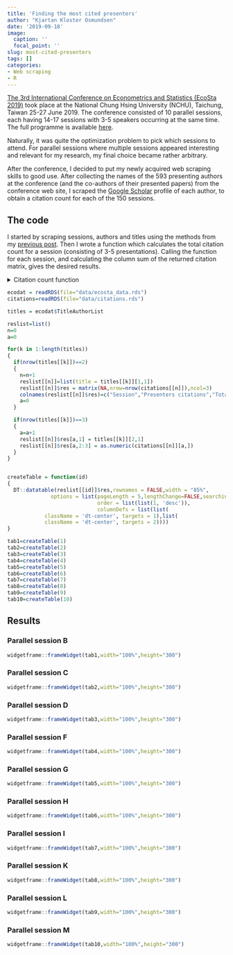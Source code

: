 ```yaml
---
title: 'Finding the most cited presenters'
author: "Kjartan Kloster Osmundsen"
date: '2019-09-18'
image:
  caption: ''
  focal_point: ''
slug: most-cited-presenters
tags: []
categories:
- Web scraping
- R
---
```


[The 3rd International Conference on Econometrics and Statistics (EcoSta 2019)](http://cmstatistics.org/EcoSta2019/) took place at the National Chung Hsing University (NCHU), Taichung, Taiwan 25-27 June 2019. The conference consisted of 10 parallel sessions, each having 14-17 sessions with 3-5 speakers occurring at the same time. The full programme is available [here](http://cmstatistics.org/EcoSta2019/fullprogramme.php).

Naturally, it was quite the optimization problem to pick which sessions to attend. For parallel sessions where multiple sessions appeared interesting and relevant for my research, my final choice became rather arbitrary. 

After the conference, I decided to put my newly acquired web scraping skills to good use. After collecting the names of the 593 presenting authors at the conference (and the co-authors of their presented papers) from the conference web site, I scraped the [Google Scholar](https://scholar.google.com/) profile of each author, to obtain a citation count for each of the 150 sessions.     


## The code

I started by scraping sessions, authors and titles using the methods from my [previous post](https://www.kjartako.no/post/hockey-web-scraping-data-aggregation/). Then I wrote a function which calculates the total citation count for a session (consisting of 3-5 presentations). Calling the function for each session, and calculating the column sum of the returned citation matrix, gives the desired results. 

<details> <summary>Citation count function</summary>
```r
# The input is a vector of URLs (each talk has an info web page)
# Returns a Nx2 matrix:
# First column: Presenting authors citation sum 
# Second column: Total citation sum
scoreFunc=function(talklist)
{
  N = length(talklist)
  score=matrix(0,nrow=N,ncol=2)
  ScholarURL="https://scholar.google.com/scholar?hl=en&as_sdt=0%2C5&q="

  for(u in 1:N)
  {
    talk_html = read_html(talklist[u],encoding ="UTF-8")
    talk=talk_html%>%html_node(".newline+ span")%>%html_text()

    authors=strsplit(talk, split="\\)")[[1]]
    authors=gsub("\\[presenting]","",authors)
    for(i in 1:length(authors))
    {
      authors[i]=gsub(" ","+",strsplit(authors[i], split="\\(")[[1]][1])
      if(nchar(authors[i])>3)
      {
        author_html = read_html(paste(ScholarURL,authors[i],sep=""))
        tmp=strsplit(toString(author_html%>%html_node("body")%>%html_text()), split="Cited by ")[[1]]
        if(grepl("Verified email", tmp[1], fixed=TRUE))
        {
          tmpscore=as.numeric(gsub("([0-9]+).*$", "\\1", tmp[2]))
          if(i==1){score[u,1]=tmpscore}
          score[u,2]=score[u,2]+tmpscore
        }
      }
    }
  }
  return(score)
}
```
</details>

```r
ecodat = readRDS(file="data/ecosta_data.rds")
citations=readRDS(file="data/citations.rds")

titles = ecodat$TitleAuthorList

reslist=list()
n=0
a=0

for(k in 1:length(titles))
{
  if(nrow(titles[[k]])==2)
  {
    n=n+1
    reslist[[n]]=list(title = titles[[k]][1,1])
    reslist[[n]]$res = matrix(NA,nrow=nrow(citations[[n]]),ncol=3)
    colnames(reslist[[n]]$res)=c("Session","Presenters citations","Total citations")
    a=0
  }

  if(nrow(titles[[k]])==3)
  {
    a=a+1
    reslist[[n]]$res[a,1] = titles[[k]][2,1]
    reslist[[n]]$res[a,2:3] = as.numeric(citations[[n]][a,])
  }
}


createTable = function(id)
{
  DT::datatable(reslist[[id]]$res,rownames = FALSE,width = "85%",
              options = list(pageLength = 5,lengthChange=FALSE,searching=FALSE,info=FALSE,
                             order = list(list(1, 'desc')),
                             columnDefs = list(list(
            className = 'dt-center', targets = 1),list(
            className = 'dt-center', targets = 2))))
}

tab1=createTable(1)
tab2=createTable(2)
tab3=createTable(3)
tab4=createTable(4)
tab5=createTable(5)
tab6=createTable(6)
tab7=createTable(7)
tab8=createTable(8)
tab9=createTable(9)
tab10=createTable(10)

```

## Results

### Parallel session B
```r
widgetframe::frameWidget(tab1,width="100%",height="300")
```

### Parallel session C
```r
widgetframe::frameWidget(tab2,width="100%",height="300")
```

### Parallel session D
```r
widgetframe::frameWidget(tab3,width="100%",height="300")
```

### Parallel session F
```r
widgetframe::frameWidget(tab4,width="100%",height="300")
```

### Parallel session G
```r
widgetframe::frameWidget(tab5,width="100%",height="300")
```

### Parallel session H
```r
widgetframe::frameWidget(tab6,width="100%",height="300")
```

### Parallel session I
```r
widgetframe::frameWidget(tab7,width="100%",height="300")
```

### Parallel session K
```r
widgetframe::frameWidget(tab8,width="100%",height="300")
```

### Parallel session L
```r
widgetframe::frameWidget(tab9,width="100%",height="300")
```

### Parallel session M
```r
widgetframe::frameWidget(tab10,width="100%",height="300")
```
